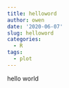 ```yaml
---
title: helloword
author: owen
date: '2020-06-07'
slug: helloword
categories:
  - R
tags:
  - plot
---
```


hello world